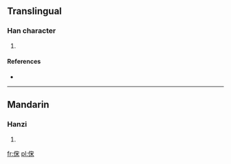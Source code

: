 ==Translingual==

===Han character===
{{Han char|rn=9|rad=人|as=07|sn=9|four=|canj=人十木 (OJD), X人十木 (XOJD)}}

# {{defn|Han|sort=人07}}

====References====
* {{Han ref|kx=0105.050|dkj=00691|dj=0221.160|hdz=10166.060|uh=4FD5|ud=20437}}

----

==Mandarin==

===Hanzi===
{{cmn-hanzi|pin=[[sàn]] ([[san4]])|wg=san<sup>4</sup>}}

# {{defn|lang=cmn|sort=人07}}

[[fr:俕]]
[[pl:俕]]